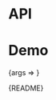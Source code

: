 
<Meta title="Packages/Typography/Typescale/XXXL" component={XXXL} />

# API

<ArgsTable />

# Demo

<Canvas>
  <Story
    name="XXXL"
    args={{ children: 'Text' }}
    argTypes={{ tag: { control: 'text' } }}
    parameters={{
      design: {
        allowFullscreen: true,
        type: 'figma',
        url: 'https://www.figma.com/file/6g87L4FdKZTA3knt3Rsfdx/Garden?node-id=102%3A107'
      }
    }}
  >
    {args => <TypescaleStory {...args} size="3x-large" />}
  </Story>
</Canvas>

<Markdown>{README}</Markdown>
